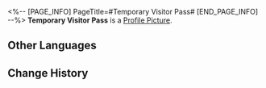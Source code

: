 <%-- [PAGE_INFO]
PageTitle=#Temporary Visitor Pass#
[END_PAGE_INFO] --%>
{{Item Infobox
|id          = 140032
|image       = Item Temporary Visitor Pass.png
|type        = Mission Item
|invCategory = Missions
|rarity      = 3
|effect      = 
|description = A temporary pass allowing entry into the Silvermane Guard Restricted Zone.
}}
{{Description|''"Temporary workers in possession of this temporary pass may enter the restricted zone within three hours. Lending this pass to others is a felony, and offenders will suffer serious consequences."''}}
'''Temporary Visitor Pass''' is a [[Profile Picture]].

==Other Languages==
{{Other Languages
|en   = Temporary Visitor Pass
|zhs  = 临时访问凭证
|zht  = 臨時存取憑證
|ja   = 臨時訪問証
|ko   = 임시 방문 허가증
|es   = Pase de visitante temporal
|fr   = Pass de visiteur temporaire
|ru   = Временный пропуск для посетителей
|th   = ใบรับรองการเยี่ยมชมชั่วคราว
|vi   = Giấy Thông Hành Tạm Thời
|de   = Temporärer Besucherausweis
|id   = Izin Kunjungan Sementara
|pt   = Passe de Visitante Temporário
}}

==Change History==
{{Change History|1.0}}